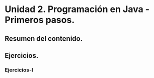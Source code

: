 # Unidad 2. Programación en Java - Primeros pasos.

## Resumen del contenido.

## Ejercicios.

### Ejercicios-I

